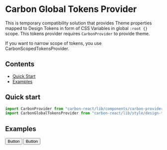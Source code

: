 


<Meta title="Carbon Global Tokens Provider" />

# Carbon Global Tokens Provider

This is temporary compatibility solution that provides Theme properties mapped to Design Tokens in form of CSS Variables in global `:root {}` scope. This tokens provider requires `CarbonProvider` to provide theme.

If you want to narrow scope of tokens, you use <LinkTo kind="Carbon Scoped Tokens Provider">CarbonScopedTokensProvider</LinkTo>.

## Contents

- [Quick Start](#quick-start)
- [Examples](#examples)

## Quick start

```javascript
import CarbonProvider from "carbon-react/lib/components/carbon-provider";
import CarbonGlobalTokensProvider from "carbon-react/lib/style/design-tokens/carbon-global-tokens-provider";
```

## Examples

<Preview>
    <Story name="default">
        <CarbonProvider>
            <CarbonGlobalTokensProvider />
            <Button buttonType="primary">Button</Button>
        </CarbonProvider>
    </Story>
</Preview>

<Preview>
    <Story name="theming">
        <CarbonProvider theme={aegeanTheme}>
            <CarbonGlobalTokensProvider />
            <Button buttonType="primary">Button</Button>
        </CarbonProvider>
    </Story>
</Preview>
